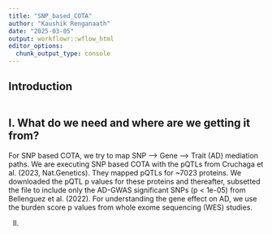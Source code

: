 ```yaml
---
title: "SNP_based_COTA"
author: "Kaushik Renganaath"
date: "2025-03-05"
output: workflowr::wflow_html
editor_options:
  chunk_output_type: console
---
```


## Introduction


```r

```

## I. What do we need and where are we getting it from?
  For SNP based COTA, we try to map SNP --> Gene --> Trait (AD) mediation paths. We are executing SNP based COTA with the pQTLs from Cruchaga et al. (2023, Nat.Genetics). They mapped pQTLs for ~7023 proteins. We downloaded the pQTL p values for these proteins and thereafter, subsetted the file to include only the AD-GWAS significant SNPs (p < 1e-05) from Bellenguez et al. (2022). For understanding the gene effect on AD, we use the burden score p values from whole exome sequencing (WES) studies.
  
  II. 